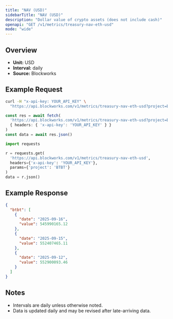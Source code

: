 ```yaml
---
title: "NAV (USD)"
sidebarTitle: "NAV (USD)"
description: "Dollar value of crypto assets (does not include cash)"
openapi: "GET /v1/metrics/treasury-nav-eth-usd"
mode: "wide"
---
```


## Overview

- **Unit:** USD
- **Interval:** daily
- **Source:** Blockworks

## Example Request

<CodeGroup>

```bash cURL
curl -H "x-api-key: YOUR_API_KEY" \
  "https://api.blockworks.com/v1/metrics/treasury-nav-eth-usd?project=BTBT"
```

```typescript TypeScript
const res = await fetch(
  'https://api.blockworks.com/v1/metrics/treasury-nav-eth-usd?project=BTBT',
  { headers: { 'x-api-key': 'YOUR_API_KEY' } }
)
const data = await res.json()
```

```python Python
import requests

r = requests.get(
  'https://api.blockworks.com/v1/metrics/treasury-nav-eth-usd',
  headers={'x-api-key': 'YOUR_API_KEY'},
  params={'project': 'BTBT'}
)
data = r.json()
```

</CodeGroup>

## Example Response

```json
{
  "btbt": [
    {
      "date": "2025-09-16",
      "value": 545990165.12
    },
    {
      "date": "2025-09-15",
      "value": 552407465.11
    },
    {
      "date": "2025-09-12",
      "value": 552900093.46
    }
  ]
}
```

## Notes
- Intervals are daily unless otherwise noted.
- Data is updated daily and may be revised after late-arriving data.